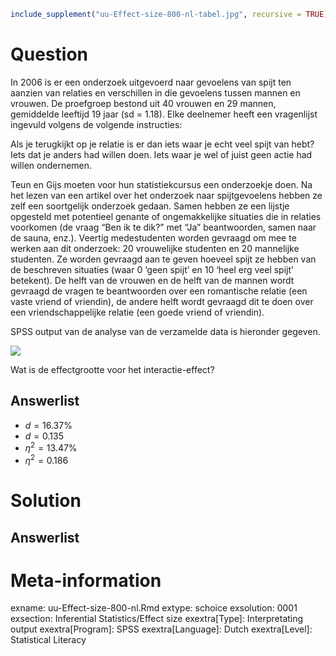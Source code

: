 ```{r, echo = FALSE, results = "hide"}
include_supplement("uu-Effect-size-800-nl-tabel.jpg", recursive = TRUE)
```



Question
========
  
In 2006 is er een onderzoek uitgevoerd naar gevoelens van spijt ten aanzien van relaties en verschillen in die gevoelens tussen mannen en vrouwen. De proefgroep bestond uit 40 vrouwen en 29 mannen, gemiddelde leeftijd 19 jaar (sd = 1.18). Elke deelnemer heeft een vragenlijst ingevuld volgens de volgende instructies: 

Als je terugkijkt op je relatie is er dan iets waar je echt veel spijt van hebt? Iets dat je anders had willen doen. Iets waar je wel of juist geen actie had willen ondernemen.

Teun en Gijs moeten voor hun statistiekcursus een onderzoekje doen. Na het lezen van een artikel over het onderzoek naar spijtgevoelens hebben ze zelf een soortgelijk onderzoek gedaan. Samen hebben ze een lijstje opgesteld met potentieel genante of ongemakkelijke situaties die in relaties voorkomen (de vraag “Ben ik te dik?” met “Ja” beantwoorden, samen naar de sauna, enz.). Veertig medestudenten worden gevraagd om mee te werken aan dit onderzoek: 20 vrouwelijke studenten en 20 mannelijke studenten. Ze worden gevraagd aan te geven hoeveel spijt ze hebben van de beschreven situaties (waar 0 ‘geen spijt’ en 10 ‘heel erg veel spijt’ betekent). De helft van de vrouwen en de helft van de mannen wordt gevraagd de vragen te beantwoorden over een romantische relatie (een vaste vriend of vriendin), de andere helft wordt gevraagd dit te doen over een vriendschappelijke relatie (een goede vriend of vriendin). 

SPSS output van de analyse van de verzamelde data is hieronder gegeven. 


![](uu-Effect-size-800-nl-tabel.jpg)

Wat is de effectgrootte voor het interactie-effect?
  
Answerlist
----------
* $d = 16.37\%$
* $d = 0.135$
* $\eta^2 = 13.47\%$
* $\eta^2 = 0.186$ 


Solution
========
  


Answerlist
----------



Meta-information
================
exname: uu-Effect-size-800-nl.Rmd
extype: schoice
exsolution: 0001
exsection: Inferential Statistics/Effect size
exextra[Type]: Interpretating output
exextra[Program]: SPSS
exextra[Language]: Dutch
exextra[Level]: Statistical Literacy

